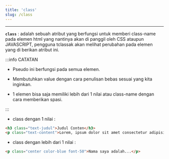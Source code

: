 ```yaml
---
title: 'class'
slug: /class
---
```


<hr />

**`class`** : adalah sebuah atribut yang berfungsi untuk memberi class-name pada elemen html yang nantinya akan di panggil oleh CSS ataupun JAVASCRIPT, pengguna tclassak akan melihat perubahan pada elemen yang di berikan atribut ini.

:::info CATATAN 

  - Pseudo ini berfungsi pada semua elemen.

  - Membutuhkan value dengan cara penulisan bebas sesuai yang kita inginkan.

  - 1 elemen bisa saja memiliki lebih dari 1 nilai atau class-name dengan cara memberikan spasi. 

:::

- class dengan 1 nilai :

```html 
<h3 class="text-judul">Judul Conten</h3>
<p class="text-content">Lorem, ipsum dolor sit amet consectetur adipisicing elit...</p>
```

- class dengan lebih dari 1 nilai :

```html
<p class="center color-blue font-50">Nama saya adalah...</p>
```
